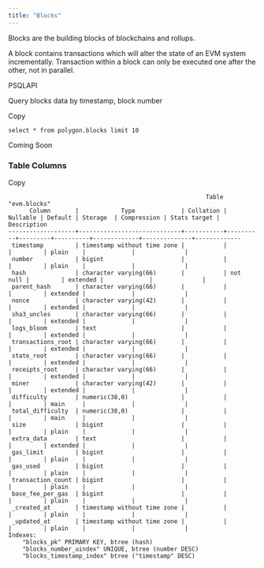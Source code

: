 ```yaml
---
title: "Blocks"
---
```


Blocks are the building blocks of blockchains and rollups.

A block contains transactions which will alter the state of an EVM system incrementally. Transaction within a block can only be executed one after the other, not in parallel.

PSQLAPI

Query blocks data by timestamp, block number

Copy

```
select * from polygon.blocks limit 10
```

Coming Soon

### Table Columns

Copy

```
                                                        Table "evm.blocks"
      Column       |            Type             | Collation | Nullable | Default | Storage  | Compression | Stats target | Description
-------------------+-----------------------------+-----------+----------+---------+----------+-------------+--------------+-------------
 timestamp         | timestamp without time zone |           |          |         | plain    |             |              |
 number            | bigint                      |           |          |         | plain    |             |              |
 hash              | character varying(66)       |           | not null |         | extended |             |              |
 parent_hash       | character varying(66)       |           |          |         | extended |             |              |
 nonce             | character varying(42)       |           |          |         | extended |             |              |
 sha3_uncles       | character varying(66)       |           |          |         | extended |             |              |
 logs_bloom        | text                        |           |          |         | extended |             |              |
 transactions_root | character varying(66)       |           |          |         | extended |             |              |
 state_root        | character varying(66)       |           |          |         | extended |             |              |
 receipts_root     | character varying(66)       |           |          |         | extended |             |              |
 miner             | character varying(42)       |           |          |         | extended |             |              |
 difficulty        | numeric(38,0)               |           |          |         | main     |             |              |
 total_difficulty  | numeric(38,0)               |           |          |         | main     |             |              |
 size              | bigint                      |           |          |         | plain    |             |              |
 extra_data        | text                        |           |          |         | extended |             |              |
 gas_limit         | bigint                      |           |          |         | plain    |             |              |
 gas_used          | bigint                      |           |          |         | plain    |             |              |
 transaction_count | bigint                      |           |          |         | plain    |             |              |
 base_fee_per_gas  | bigint                      |           |          |         | plain    |             |              |
 _created_at       | timestamp without time zone |           |          |         | plain    |             |              |
 _updated_at       | timestamp without time zone |           |          |         | plain    |             |              |
Indexes:
    "blocks_pk" PRIMARY KEY, btree (hash)
    "blocks_number_uindex" UNIQUE, btree (number DESC)
    "blocks_timestamp_index" btree ("timestamp" DESC)
```


